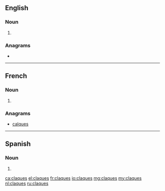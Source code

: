 ==English==

===Noun===
{{head|en|noun plural form}}

# {{plural of|claque|lang=en}}

===Anagrams===
* {{l|en|calques}}

----

==French==

===Noun===
{{head|fr|noun plural form|g=?}}

# {{plural of|claque|lang=fr}}

===Anagrams===
* [[calques#French|calques]]

----

==Spanish==

===Noun===
{{head|es|noun form|g=m-p}}

# {{plural of|clac|lang=es}}

[[ca:claques]]
[[el:claques]]
[[fr:claques]]
[[io:claques]]
[[mg:claques]]
[[my:claques]]
[[nl:claques]]
[[ru:claques]]